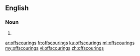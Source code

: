 ==English==

===Noun===
{{head|en|plural}}

# {{plural of|offscouring|lang=en}}

[[ar:offscourings]]
[[fr:offscourings]]
[[ku:offscourings]]
[[ml:offscourings]]
[[my:offscourings]]
[[vi:offscourings]]
[[zh:offscourings]]